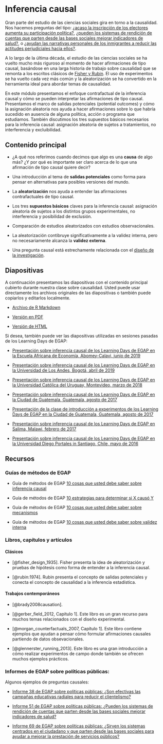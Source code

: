 # Inferencia causal {.tabset}


Gran parte del estudio de las ciencias sociales gira en torno a la causalidad. Nos hacemos preguntas del tipo: [¿acaso la inscripción de los electores aumenta su participación política?](https://egap.org/resource/electoral-administration-in-kenya/),  [¿pueden los sistemas de rendición de cuentas que parten desde las bases sociales mejorar indicadores de salud?](https: // egap.org/resource/does-bottom-up-accountability-work-evidence-from-uganda/), o [¿ayudan las narrativas personales de los inmigrantes  a reducir las actitudes perjudiciales hacia ellos?](https://egap.org/resource/brief -70-cómo-las-narrativas-personales-reducen-las-actitudes-negativas-hacia-los-inmigrantes-en-Kenia /).

A lo largo de la última década, el estudio de las ciencias sociales se ha vuelto mucho más riguroso al momento de hacer afirmaciones de tipo causal, basándose en una larga historia de trabajo sobre causalidad que se remonta a los escritos clásicos de [Fisher y Rubin](# causalinference-classics). El uso de experimentos se ha vuelto cada vez más común y la aleatorización se ha convertido en la herramienta ideal para abordar temas de causalidad.


En este módulo presentamos el enfoque contrafactual de la inferencia causal y cómo se pueden interpretar las afirmaciones de tipo causal. Presentamos el marco de salidas potenciales (potential outcomes)  y cómo la asignación aleatoria nos ayuda a hacer afirmaciones sobre lo que habría sucedido en ausencia de alguna política, acción o programa que estudiamos. También discutimos los tres supuestos básicos necesarios para la inferencia causal: asignación aleatoria de sujetos a tratamientos, no interferencia y excluibilidad.




## Contenido principal

 - ¿A qué nos referimos cuando decimos que algo es una **causa** de algo más? ¿Y por qué es importante ser claro acerca de lo que una afirmación de tipo causal quiere decir?

- Una introducción al tema de **salidas potenciales** como forma para pensar en alternativas para posibles versiones del mundo.

 - La **aleatorización** nos ayuda a entender las afirmaciones contrafactuales de tipo causal.
 
 
- Los tres **supuestos básicos** claves para la inferencia causal: asignación aleatoria de sujetos a los distintos grupos experimentales, no interferencia y posibilidad de exclusión.

 - Comparación de estudios aleatorizados con estudios observacionales.

 - La aleatorización contibruye significativamente a la validez interna, pero no necesariamente alcanza la **validez externa**.

 - Una pregunta causal está estrechamente relacionada con el [diseño de la investigación](the-research-design-process.html).
 
 



 
## Diapositivas

A continuación presentamos las diapositivas con el contenido principal cubierto durante nuestra clase sobre causalidad. Usted puede usar directamente los archivos originales de las diapositivas o también puede copiarlos y editarlos localmente.

- [Archivo de R Markdown](https://egap.github.io/learningdays-resources/Slides/causalinference-slides.Rmd)

- [Versión en PDF](https://egap.github.io/learningdays-resources/Slides/causalinference-slides.pdf)

- [Versión de HTML](https://egap.github.io/learningdays-resources/Slides/causalinference-slides.html)

Si desea, también puede ver las diapositivas utilizadas en sesiones pasadas de los Learning Days de EGAP:

 - [Presentación sobre inferencia causal de los Learning Days de EGAP en la Escuela Africana de Economía, Abomey-Calavi, junio de 2019](https://egap.github.io/learningdays-resources/Slides/Examples/causality-benin.pdf)

 - [Presentación sobre inferencia causal de los Learning Days de EGAP en la Universidad de Los Andes, Bogotá, abril de 2019](https://egap.github.io/learningdays-resources/Slides/Examples/causality-bogota.pdf)

 - [Presentación sobre inferencia causal de los Learning Days de EGAP en la Universidad Católica del Uruguay, Montevideo, marzo de 2018](https://egap.github.io/learningdays-resources/Slides/Examples/causality-montevideo.pdf)

 - [Presentación sobre inferencia causal de los Learning Days de EGAP en  la Ciudad de Guatemala, Guatemala, agosto de 2017](https://egap.github.io/learningdays-resources/Slides/Examples/causality-guatemala.pdf)

 - [Presentación de la clase de introducción a experimentos de los Learning Days de EGAP en la Ciudad de Guatemala, Guatemala, agosto de 2017](https://egap.github.io/learningdays-resources/Slides/Examples/intro_experiments-guatemala.pdf)

 - [Presentación sobre inferencia causal de los Learning Days de EGAP en Salima, Malawi, febrero de 2017](https://egap.github.io/learningdays-resources/Slides/Examples/causality-malawi.pdf)

 - [Presentación sobre inferencia causal de los Learning Days de EGAP  en la Universidad Diego Portales in Santiago, Chile, mayo de 2016](https://egap.github.io/learningdays-resources/Slides/Examples/causality-santiago.pdf)

## Recursos

### Guías de métodos de EGAP 

- Guía de métodos de EGAP [10 cosas que usted debe saber sobre inferencia causal](https://egap.org/resource/10-things-to-know-about-causal-inference/)

- Guía de métodos de EGAP [10 estrategias para determinar si X causó Y](https://egap.org/resource/10-strategies-figuring-out-if-x-caused-y/)

- Guía de métodos de EGAP [10 cosas que usted debe saber sobre mecanismos](https://egap.org/resource/10-things-mechanisms/)

- Guía de métodos de EGAP [10 cosas que usted debe saber sobre validez interna](https://egap.org/resource/10-things-to-know-about-external-validity/)

### Libros, capítulos y artículos {#causalinference-cites}


#### Clásicos {#causalinference-classics}

- [@fisher_design_1935]. Fisher presenta la idea de aleatorización y pruebas de hipótesis como forma de entender a la inferencia causal.

- [@rubin:1974]. Rubin presenta el concepto de salidas potenciales y conecta el concepto de causalidad a la inferencia estadística.

#### Trabajos contemporáneos 

- [@brady2008causation].

- [@gerber_field_2012, Capítulo 1]. Este libro es un gran recurso para muchos temas relacionados con el diseño experimental.

- [@morgan_counterfactuals_2007, Capítulo 1].  Este libro contiene ejemplos que ayudan a pensar cómo formular afirmaciones causales partiendo de datos obsevacionales.

- [@glennerster_running_2013]. Este libro es una gran introducción a cómo realizar experimentos de campo donde también se ofrecen muchos ejemplos prácticos.

### Informes de EGAP sobre políticas públicas:

Algunos ejemplos de preguntas causales:

- [ Informe 38 de EGAP sobre políticas públicas: ¿Son efectivas las campañas educativas radiales para reducir el clientelismo?](https://egap.org/resource/brief-38-diminishing-the-effectiveness-of-vote-buying-through-voter-education/)

- [Informe 51 de EGAP sobre políticas públicas:  ¿Pueden los sistemas de rendición de cuentas que parten desde las bases sociales mejorar indicadores de salud?](https://egap.org/resource/does-information-technology-improve-public-service-delivery-lessons-from-uganda/)


- [Informe 69 de EGAP sobre políticas públicas: ¿Sirven los sistemas centrados en el ciudadano y que parten desde las bases sociales para ayudar a mejorar la prestación de servicios públicos?](https://egap.org/resource/brief-69-bottom-up-accountability-and-public-service-provision-in-brazil/)


